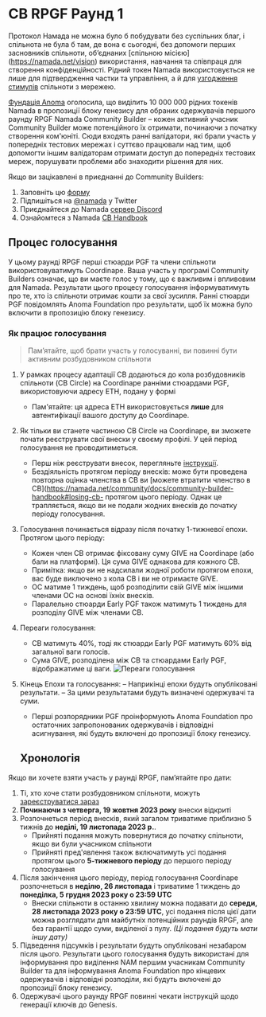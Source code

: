 # CB RPGF Раунд 1

Протокол Намада не можна було б побудувати без суспільних благ, і спільнота не була б там, де вона є сьогодні, без допомоги перших засновників спільноти, об’єднаних [спільною місією] (https://namada.net/vision) використання, навчання та співпраця для створення конфіденційності. Рідний токен Namada використовується не лише для підтвердження частки та управління, а й для [узгодження стимулів](https://namada.net/blog/namada-s-positive-sum-economics) спільноти з мережею.

[Фундація Anoma](https://anoma.foundation/) оголосила, що виділить 10 000 000 рідних токенів Namada в пропозиції блоку генезису для обраних одержувачів першого раунду RPGF Namada Community Builder – кожен активний учасник Community Builder може потенційного їх отримати, починаючи з початку створення ком'юніті. Сюди входять ранні валідатори, які брали участь у попередніх тестових мережах і суттєво працювали над тим, щоб допомогти іншим валідаторам отримати доступ до попередніх тестових мереж, порушувати проблеми або знаходити рішення для них.

Якщо ви зацікавлені в приєднанні до Community Builders:
1. Заповніть цю [форму](https://namada.deform.cc/communitybuilders/)
2. Підпишіться на [@namada](https://twitter.com/namada) у Twitter
3. Приєднайтеся до Namada [сервер Discord](https://discord.gg/namada)
4. Ознайомтеся з Namada [CB Handbook](https://namada.net/community/docs/community-builder-handbook)

## Процес голосування
У цьому раунді RPGF перші стюарди PGF та члени спільноти використовуватимуть Coordinape. Ваша участь у програмі Community Builders означає, що ви маєте голос у тому, що є важливим і впливовим для Namada. Результати цього процесу голосування інформуватимуть про те, хто із спільноти отримає кошти за свої зусилля. Ранні стюарди PGF повідомлять Anoma Foundation про результати, щоб їх можна було включити в пропозицію блоку генезису.

### Як працює голосування
> Пам’ятайте, щоб брати участь у голосуванні, ви повинні бути активним розбудовником спільноти

1. У рамках процесу адаптації CB додаються до кола розбудовників спільноти (CB Circle) на Coordinape ранніми стюардами PGF, використовуючи адресу ETH, подану у формі
    - Пам'ятайте: ця адреса ETH використовується **лише** для автентифікації вашого доступу до Coordinape.
2. Як тільки ви станете частиною CB Circle на Coordinape, ви зможете почати реєструвати свої внески у своєму профілі. У цей період голосування не проводитиметься.
    - Перш ніж реєструвати внесок, перегляньте [інструкції](https://namada.net/community/docs/community-builder-handbook#contributing).
    - Бездіяльність протягом періоду внесків: може бути проведена повторна оцінка членства в CB ви [можете втратити членство в CB](https://namada.net/community/docs/community-builder-handbook#losing-cb- протягом цього періоду. Однак це трапляється, якщо ви не подали жодних внесків до початку періоду голосування.
3. Голосування починається відразу після початку 1-тижневої епохи. Протягом цього періоду:
    - Кожен член CB отримає фіксовану суму GIVE на Coordinape (або бали на платформі). Ця сума GIVE однакова для кожного CB.
    - Примітка: якщо ви не надсилали жодної роботи протягом епохи, вас буде виключено з кола CB і ви не отримаєте GIVE.
    - ОС матиме 1 тиждень, щоб розподілити свій GIVE між іншими членами ОС на основі їхніх внесків.
    - Паралельно стюарди Early PGF також матимуть 1 тиждень для розподілу GIVE між членами CB.
4. Переаги голосування:
   - CB матимуть 40%, тоді як стюарди Early PGF матимуть 60% від загальної ваги голосів.
   - Сума GIVE, розподілена між CB та стюардами Early PGF, відображатиме ці ваги.
    ![Переаги голосування](/voting-weights.png "Переваги голосування")
5. Кінець Епохи та голосування:
    – Наприкінці епохи будуть опубліковані результати.
    – За цими результатами будуть визначені одержувачі та суми.
    - Перші розпорядники PGF проінформують Anoma Foundation про остаточних запропонованих одержувачів і відповідні асигнування, які будуть включені до пропозиції блоку генезису.
    
    
    ## Хронологія

Якщо ви хочете взяти участь у раунді RPGF, пам’ятайте про дати:
1. Ті, хто хоче стати розбудовником спільноти, можуть [зареєструватися зараз](https://namada.net/community/docs/community-builder-handbook)
2. **Починаючи з четверга, 19 жовтня 2023 року** внески відкриті
3. Розпочнеться період внесків, який загалом триватиме приблизно 5 тижнів до **неділі, 19 листопада 2023 р.**.
    - Прийняті подання можуть повернутися до початку спільноти, якщо ви були учасником спільноти
    - Прийняті пред'явлення також включатимуть усі подання протягом цього **5-тижневого періоду** до першого періоду голосування
4. Після закінчення цього періоду, період голосування Coordinape розпочнеться в **неділю, 26 листопада** і триватиме 1 тиждень до **понеділка, 5 грудня 2023 року о 23:59 UTC**
   - Внески спільноти в останню хвилину можна подавати до **середи, 28 листопада 2023 року о 23:59 UTC**, усі подання після цієї дати можна розглядати для майбутніх потенційних раундів RPGF, але без гарантії щодо суми, виділеної з пулу. *(Ці подання будуть мати іншу дату)*
5. Підведення підсумків і результати будуть опубліковані незабаром після цього. Результати цього голосування будуть використані для інформування про виділення NAM першим учасникам Community Builder та для інформування Anoma Foundation про кінцевих одержувачів і відповідні розподіли, які будуть включені до пропозиції блоку генезису.
6. Одержувачі цього раунду RPGF повинні чекати інструкцій щодо генерації ключів до Genesis.